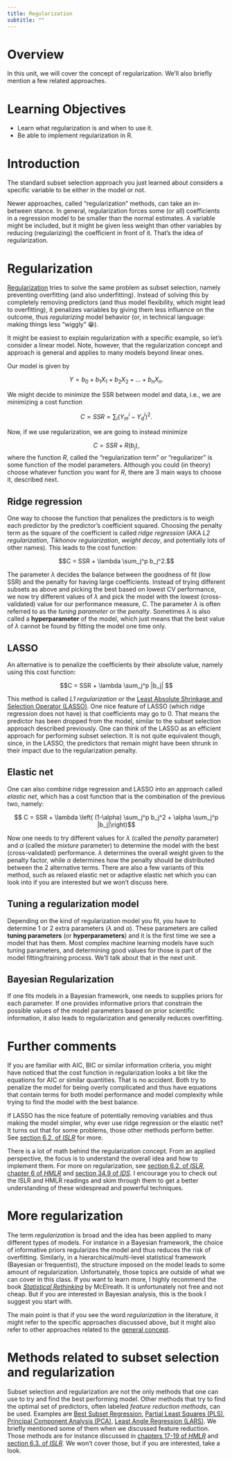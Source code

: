 ```yaml
---
title: Regularization 
subtitle: ""
---
```


# Overview

In this unit, we will cover the concept of regularization. We'll also briefly mention a few related approaches.

# Learning Objectives

-   Learn what regularization is and when to use it.
-   Be able to implement regularization in R.

# Introduction

The standard subset selection approach you just learned about considers a specific variable to be either in the model or not.

Newer approaches, called "regularization" methods, can take an in-between stance. In general, regularization forces some (or all) coefficients in a regression model to be smaller than the normal estimates. A variable might be included, but it might be given less weight than other variables by reducing (regularizing) the coefficient in front of it. That's the idea of regularization.


# Regularization


[Regularization](https://en.wikipedia.org/wiki/Regularization_(mathematics)) tries to solve the same problem as subset selection, namely preventing overfitting (and also underfitting). Instead of solving this by completely removing predictors (and thus model flexibility, which might lead to overfitting), it penalizes variables by giving them less influence on the outcome, thus *regularizing* model behavior (or, in technical language: making things less "wiggly" 😁).

It might be easiest to explain regularization with a specific example, so let's consider a linear model. Note, however, that the regularization concept and approach is general and applies to many models beyond linear ones.

Our model is given by

$$Y = b_0 + b_1 X_1 + b_2 X_2 + \ldots + b_nX_n.$$

We might decide to minimize the SSR between model and data, i.e., we are minimizing a cost function

$$C = SSR=\sum_i (Y_m^i - Y_d^i)^2.$$

Now, if we use regularization, we are going to instead minimize

$$C = SSR + R(b_j),$$ where the function *R*, called the "regularization term" or "reguliarizer" is some function of the model parameters. Although you could (in theory) choose whatever function you want for *R*, there are 3 main ways to choose it, described next.

## Ridge regression

One way to choose the function that penalizes the predictors is to weigh each predictor by the predictor's coefficient squared. Choosing the penalty term as the square of the coefficient is called *ridge regression* (AKA *L2 regularization*, *Tikhonov regularization*, *weight decay*, and potentially lots of other names). This leads to the cost function:

$$C = SSR + \lambda \sum_j^p b_j^2.$$

The parameter $\lambda$ decides the balance between the goodness of fit (low SSR) and the penalty for having large coefficients. Instead of trying different subsets as above and picking the best based on lowest CV performance, we now try different values of $\lambda$ and pick the model with the lowest (cross-validated) value for our performance measure, *C*. The parameter $\lambda$ is often referred to as the *tuning parameter* or the *penalty*. Sometimes $\lambda$ is also called a **hyperparameter** of the model, which just means that the best value of $\lambda$ cannot be found by fitting the model one time only.

## LASSO

An alternative is to penalize the coefficients by their absolute value, namely using this cost function:

$$C = SSR + \lambda \sum_j^p |b_j| $$

This method is called *L1 regularization* or the [Least Absolute Shrinkage and Selection Operator (LASSO)](https://en.wikipedia.org/wiki/Lasso_(statistics)). One nice feature of LASSO (which ridge regression does not have) is that coefficients may go to 0. That means the predictor has been dropped from the model, similar to the subset selection approach described previously. One can think of the LASSO as an efficient approach for performing subset selection. It is not quite equivalent though, since, in the LASSO, the predictors that remain might have been shrunk in their impact due to the regularization penalty.

## Elastic net

One can also combine ridge regression and LASSO into an approach called *elastic net*, which has a cost function that is the combination of the previous two, namely:

$$ C = SSR + \lambda \left( (1-\alpha) \sum_j^p b_j^2 + \alpha \sum_j^p |b_j|\right)$$

Now one needs to try different values for $\lambda$ (called the *penalty* parameter) and $\alpha$ (called the *mixture* parameter) to determine the model with the best (cross-validated) performance. $\lambda$ determines the overall weight given to the penalty factor, while $\alpha$ determines how the penalty should be distributed between the 2 alternative terms. There are also a few variants of this method, such as relaxed elastic net or adaptive elastic net which you can look into if you are interested but we won't discuss here.

## Tuning a regularization model

Depending on the kind of regularization model you fit, you have to determine 1 or 2 extra parameters ($\lambda$ and $\alpha$). These parameters are called **tuning parameters** (or **hyperparameters**) and it is the first time we see a model that has them. Most complex machine learning models have such tuning parameters, and determining good values for those is part of the model fitting/training process. We'll talk about that in the next unit.


## Bayesian Regularization

If one fits models in a Bayesian framework, one needs to supplies priors for each parameter. If one provides informative priors that constrain the possible values of the model parameters based on prior scientific information, it also leads to regularization and generally reduces overfitting. 

# Further comments

If you are familiar with AIC, BIC or similar information criteria, you might have noticed that the cost function in regularization looks a bit like the equations for AIC or similar quantities. That is no accident. Both try to penalize the model for being overly complicated and thus have equations that contain terms for both model performance and model complexity while trying to find the model with the best balance.

If LASSO has the nice feature of potentially removing variables and thus making the model simpler, why ever use ridge regression or the elastic net? It turns out that for some problems, those other methods perform better. See [section 6.2. of *ISLR*](https://statlearning.com/) for more.

There is a lot of math behind the regularization concept. From an applied perspective, the focus is to understand the overall idea and how to implement them. For more on regularization, see [section 6.2. of *ISLR*](https://statlearning.com/), [chapter 6 of *HMLR*](https://bradleyboehmke.github.io/HOML/regularized-regression.html) and [section 34.9 of *IDS*](https://rafalab.github.io/dsbook/). I encourage you to check out the ISLR and HMLR readings and skim through them to get a better understanding of these widespread and powerful techniques.

# More regularization

The term *regularization* is broad and the idea has been applied to many different types of models. For instance in a Bayesian framework, the choice of informative priors regularizes the model and thus reduces the risk of overfitting. Similarly, in a hierarchical/multi-level statistical framework (Bayesian or frequentist), the structure imposed on the model leads to some amount of regularization. Unfortunately, those topics are outside of what we can cover in this class. If you want to learn more, I highly recommend the book [*Statistical Rethinking*](https://xcelab.net/rm/statistical-rethinking/) by McElreath. It is unfortunately not free and not cheap. But if you are interested in Bayesian analysis, this is the book I suggest you start with.

The main point is that if you see the word *regularization* in the literature, it might refer to the specific approaches discussed above, but it might also refer to other approaches related to the [general concept](https://en.wikipedia.org/wiki/Regularization_(mathematics)).

# Methods related to subset selection and regularization

Subset selection and regularization are not the only methods that one can use to try and find the best performing model. Other methods that try to find the optimal set of predictors, often labeled *feature reduction methods*, can be used. Examples are [Best Subset Regression](https://github.com/ryantibs/best-subset), [Partial Least Squares (PLS)](https://en.wikipedia.org/wiki/Partial_least_squares_regression), [Principal Component Analysis (PCA)](https://en.wikipedia.org/wiki/Principal_component_analysis), [Least Angle Regression (LARS)](https://en.wikipedia.org/wiki/Least-angle_regression). We briefly mentioned some of them when we discussed feature reduction. Those methods are for instance discussed in [chapters 17-19 of *HMLR*](https://bradleyboehmke.github.io/HOML/) and [section 6.3. of *ISLR*](https://statlearning.com/). We won't cover those, but if you are interested, take a look.
